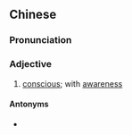 {{also|有意识}}
==Chinese==
{{zh-forms|s=有意识|type=12}}

===Pronunciation===
{{zh-pron
|m=yǒuyì识,tl=y
|c=jau5 ji3 sik1
|cat=a
}}

===Adjective===
{{zh-adj}}

# [[conscious]]; with [[awareness]]

====Antonyms====
* {{zh-l|無意識|tr=wúyìshi}}